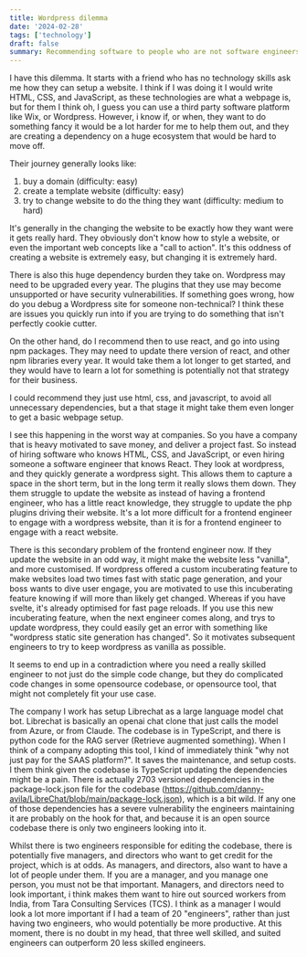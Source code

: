 ```yaml
---
title: Wordpress dilemma
date: '2024-02-28'
tags: ['technology']
draft: false
summary: Recommending software to people who are not software engineers
---
```


I have this dilemma. It starts with a friend who has no technology skills ask me how they can setup a website. I think if I was doing it I would write HTML, CSS, and JavaScript, as these technologies are what a webpage is, but for them I think oh, I guess you can use a third party software platform like Wix, or Wordpress. However, i know if, or when, they want to do something fancy it would be a lot harder for me to help them out, and they are creating a dependency on a huge ecosystem that would be hard to move off.

Their journey generally looks like:

1. buy a domain (difficulty: easy)
2. create a template website (difficulty: easy)
3. try to change website to do the thing they want (difficulty: medium to hard)

It's generally in the changing the website to be exactly how they want were it gets really hard. They obviously don't know how to style a website, or even the important web concepts like a "call to action". It's this oddness of creating a website is extremely easy, but changing it is extremely hard.

There is also this huge dependency burden they take on. Wordpress may need to be upgraded every year. The plugins that they use may become unsupported or have security vulnerabilities. If something goes wrong, how do you debug a Wordpress site for someone non-technical? I think these are issues you quickly run into if you are trying to do something that isn't perfectly cookie cutter.

On the other hand, do I recommend then to use react, and go into using npm packages. They may need to update there version of react, and other npm libraries every year. It would take them a lot longer to get started, and they would have to learn a lot for something is potentially not that strategy for their business.

I could recommend they just use html, css, and javascript, to avoid all unnecessary dependencies, but a that stage it might take them even longer to get a basic webpage setup.

I see this happening in the worst way at companies. So you have a company that is heavy motivated to save money, and deliver a project fast. So instead of hiring software who knows HTML, CSS, and JavaScript, or even hiring someone a software engineer that knows React. They look at wordpress, and they quickly generate a wordpress sight. This allows them to capture a space in the short term, but in the long term it really slows them down. They them struggle to update the website as instead of having a frontend engineer, who has a little react knowledge, they struggle to update the php plugins driving their website. It's a lot more difficult for a frontend engineer to engage with a wordpress website, than it is for a frontend engineer to engage with a react website.

There is this secondary problem of the frontend engineer now. If they update the website in an odd way, it might make the website less "vanilla", and more customised. If wordpress offered a custom incuberating feature to make websites load two times fast with static page generation, and your boss wants to dive user engage, you are motivated to use this incuberating feature knowing if will more than likely get changed. Whereas if you have svelte, it's already optimised for fast page reloads. If you use this new incuberating feature, when the next engineer comes along, and trys to update wordpress, they could easily get an error with something like "wordpress static site generation has changed". So it motivates subsequent engineers to try to keep wordpress as vanilla as possible.

It seems to end up in a contradiction where you need a really skilled engineer to not just do the simple code change, but they do complicated code changes in some opensource codebase, or opensource tool, that might not completely fit your use case.

The company I work has setup Librechat as a large language model chat bot. Librechat is basically an openai chat clone that just calls the model from Azure, or from Claude. The codebase is in TypeScript, and there is python code for the RAG server (Retrieve augmented something). When I think of a company adopting this tool, I kind of immediately think "why not just pay for the SAAS platform?". It saves the maintenance, and setup costs. I them think given the codebase is TypeScript updating the dependencies might be a pain. There is actually 2703 versioned dependencies in the package-lock.json file for the codebase (https://github.com/danny-avila/LibreChat/blob/main/package-lock.json), which is a bit wild. If any one of those dependencies has a severe vulnerability the engineers maintaining it are probably on the hook for that, and because it is an open source codebase there is only two engineers looking into it.

Whilst there is two engineers responsible for editing the codebase, there is potentially five managers, and directors who want to get credit for the project, which is at odds. As managers, and directors, also want to have a lot of people under them. If you are a manager, and you manage one person, you must not be that important. Managers, and directors need to look important, i think makes them want to hire out sourced workers from India, from Tara Consulting Services (TCS). I think as a manager I would look a lot more important if I had a team of 20 "engineers", rather than just having two engineers, who would potentially be more productive. At this moment, there is no doubt in my head, that three well skilled, and suited engineers can outperform 20 less skilled engineers.
